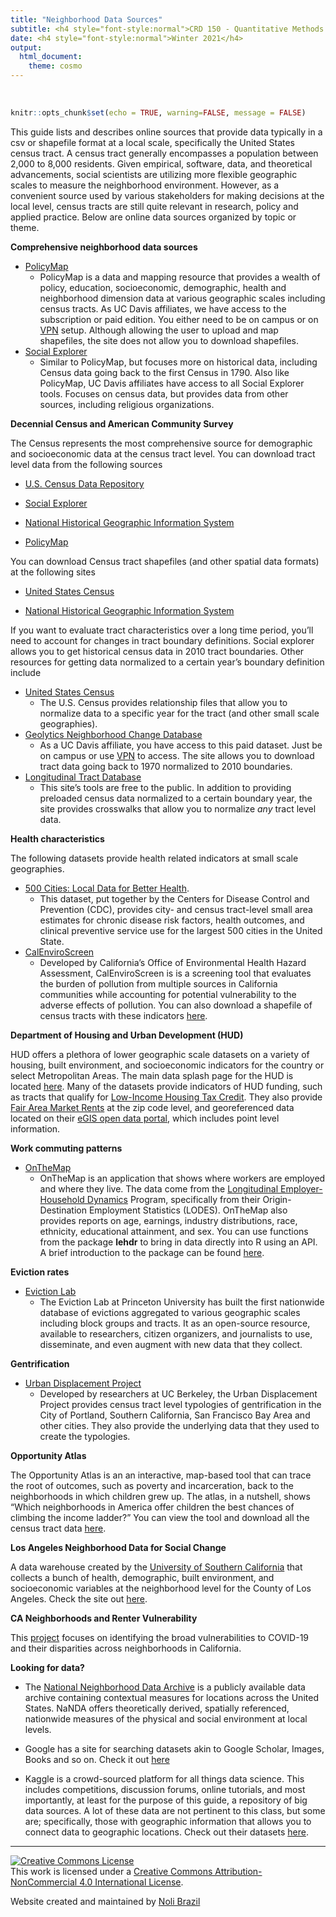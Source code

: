 ```yaml
---
title: "Neighborhood Data Sources"
subtitle: <h4 style="font-style:normal">CRD 150 - Quantitative Methods in Community Research</h4>
date: <h4 style="font-style:normal">Winter 2021</h4>
output: 
  html_document:
    theme: cosmo
---
```



<style>
p.comment {
background-color: #DBDBDB;
padding: 10px;
border: 1px solid black;
margin-left: 25px;
border-radius: 5px;
font-style: normal;
}

h1.title {
  font-weight: bold;
  font-family: Arial;  
}

h2.title {
  font-family: Arial;  
}

</style>


<style type="text/css">
#TOC {
  font-size: 13px;
  font-family: Arial;
}
</style>


\

```r
knitr::opts_chunk$set(echo = TRUE, warning=FALSE, message = FALSE)
```



This guide lists and describes online sources that provide data typically in a csv or shapefile format at a local scale, specifically the United States census tract.  A census tract generally encompasses a population between 2,000 to 8,000 residents.  Given empirical, software, data, and theoretical advancements, social scientists are utilizing more flexible geographic scales to measure the neighborhood environment.  However, as a convenient source used by various stakeholders for making decisions at the local level, census tracts are still quite relevant in research, policy and applied practice.  Below are online data sources organized by topic or theme.


**Comprehensive neighborhood data sources**

* [PolicyMap](https://ucdavis.policymap.com/maps) 
    + PolicyMap is a data and mapping resource that provides a wealth of policy, education, socioeconomic, demographic, health and neighborhood dimension data at various geographic scales including census tracts.  As UC Davis affiliates, we have access to the subscription or paid edition. You either need to be on campus or on [VPN](https://www.library.ucdavis.edu/service/connect-from-off-campus/) setup.  Although allowing the user to upload and map shapefiles, the site does not allow you to download shapefiles.

* [Social Explorer](https://www.socialexplorer.com/)
    + Similar to PolicyMap, but focuses more on historical data, including Census data going back to the first Census in 1790. Also like PolicyMap, UC Davis affiliates have access to all Social Explorer tools. Focuses on census data, but provides data from other sources, including religious organizations.

**Decennial Census and American Community Survey**

The Census represents the most comprehensive source for demographic and socioeconomic data at the census tract level.  You can download tract level data from the following sources

* [U.S. Census Data Repository](https://data.census.gov/cedsci/)

* [Social Explorer](https://www.socialexplorer.com/)

* [National Historical Geographic Information System](https://www.nhgis.org/)

* [PolicyMap](https://ucdavis.policymap.com/maps) 

You can download Census tract shapefiles (and other spatial data formats) at the following sites

* [United States Census](https://www.census.gov/geographies/mapping-files/time-series/geo/carto-boundary-file.html)

* [National Historical Geographic Information System](https://www.nhgis.org/)

If you want to evaluate tract characteristics over a long time period, you'll need to account for changes in tract boundary definitions.  Social explorer allows you to get historical census data in 2010 tract boundaries.  Other resources for getting data normalized to a certain year's boundary definition include

* [United States Census](https://www.census.gov/geographies/reference-files/time-series/geo/relationship-files.html)
    + The U.S. Census provides relationship files that allow you to normalize data to a specific year for the tract (and other small scale geographies).
    
* [Geolytics Neighborhood Change Database](http://demographics.geolytics.com/ncdb2010/login.aspx)
    + As a UC Davis affiliate, you have access to this paid dataset.  Just be on campus or use [VPN](https://www.library.ucdavis.edu/service/connect-from-off-campus/) to access.  The site allows you to download tract data going back to 1970 normalized to 2010 boundaries.
    
* [Longitudinal Tract Database](https://s4.ad.brown.edu/projects/diversity/researcher/bridging.htm)
    + This site's tools are free to the public.  In addition to providing preloaded census data normalized to a certain boundary year, the site provides crosswalks that allow you to normalize *any* tract level data.

**Health characteristics**

The following datasets provide health related indicators at small scale geographies.

* [500 Cities: Local Data for Better Health](https://www.cdc.gov/500cities/).
    + This dataset, put together by the Centers for Disease Control and Prevention (CDC), provides city- and census tract-level small area estimates for chronic disease risk factors, health outcomes, and clinical preventive service use for the largest 500 cities in the United State.

* [CalEnviroScreen](https://oehha.ca.gov/calenviroscreen/report/calenviroscreen-30)  
    + Developed by California's Office of Environmental Health Hazard Assessment, CalEnviroScreen is is a screening tool that evaluates the burden of pollution from multiple sources in California communities while accounting for potential vulnerability to the adverse effects of pollution.  You can also download a shapefile of census tracts with these indicators [here](https://oehha.ca.gov/calenviroscreen/maps-data/download-data).
  

**Department of Housing and Urban Development (HUD)**

HUD offers a plethora of lower geographic scale datasets on a variety of housing, built environment, and socioeconomic indicators for the country or select Metropolitan Areas.  The main data splash page for the HUD is located [here](https://www.huduser.gov/portal/pdrdatas_landing.html).  Many of the datasets provide indicators of HUD funding, such as tracts that qualify for [Low-Income Housing Tax Credit](https://www.huduser.gov/portal/datasets/qct.html).  They also provide [Fair Area Market Rents](https://www.huduser.gov/portal/datasets/fmr/smallarea/index.html) at the zip code level, and georeferenced data located on their [eGIS open data portal](https://hudgis-hud.opendata.arcgis.com/), which includes point level information.


**Work commuting patterns**

* [OnTheMap](https://onthemap.ces.census.gov/)
    + OnTheMap is an application that shows where workers are employed and where they live. The data come from the [Longitudinal Employer-Household Dynamics](https://lehd.ces.census.gov/) Program, specifically from their Origin-Destination Employment Statistics (LODES).  OnTheMap also provides reports on age, earnings, industry distributions, race, ethnicity, educational attainment, and sex.  You can use functions from the package **lehdr** to bring in data directly into R using an API.  A brief introduction to the package can be found [here](https://jamgreen.github.io/lehdr/articles/getting_started.html).

**Eviction rates**

* [Eviction Lab](https://evictionlab.org/)
    + The Eviction Lab at Princeton University has built the first nationwide database of evictions aggregated to various geographic scales including block groups and tracts. It as an open-source resource, available to researchers, citizen organizers, and journalists to use, disseminate, and even augment with new data that they collect.

**Gentrification**

* [Urban Displacement Project](http://www.urbandisplacement.org/)
    + Developed by researchers at UC Berkeley, the Urban Displacement Project provides census tract level typologies of gentrification in the City of Portland, Southern California, San Francisco Bay Area and other cities.  They also provide the underlying data that they used to create the typologies.
    
**Opportunity Atlas**

The Opportunity Atlas is an an interactive, map-based tool that can trace the root of outcomes, such as poverty and incarceration, back to the neighborhoods in which children grew up.  The atlas, in a nutshell, shows “Which neighborhoods in America offer children the best chances of climbing the income ladder?” You can view the tool and download all the census tract data [here](https://www.opportunityatlas.org/).


**Los Angeles Neighborhood Data for Social Change**

A data warehouse created by the [University of Southern California](https://socialinnovation.usc.edu/) that collects a bunch of health, demographic, built environment, and socioeconomic variables at the neighborhood level for the County of Los Angeles.  Check the site out [here](https://usc.data.socrata.com/stories/s/htr6-r22g).

**CA Neighborhoods and Renter Vulnerability**

This [project](https://knowledge.luskin.ucla.edu/ca-renter-vulnerability/#top) focuses on identifying the broad vulnerabilities to COVID-19 and their disparities across neighborhoods in California.

**Looking for data?**

* The [National Neighborhood Data Archive](https://www.openicpsr.org/openicpsr/nanda)  is a publicly available data archive containing contextual measures for locations across the United States. NaNDA offers theoretically derived, spatially referenced, nationwide measures of the physical and social environment at local levels.

* Google has a site for searching datasets akin to Google Scholar, Images, Books and so on.  Check it out [here](https://toolbox.google.com/datasetsearch)

* Kaggle is a crowd-sourced platform for all things data science.  This includes competitions, discussion forums, online tutorials, and most importantly, at least for the purpose of this guide, a repository of big data sources.  A lot of these data are not pertinent to this class, but some are; specifically, those with geographic information that allows you to connect data to geographic locations. Check out their datasets [here](https://www.kaggle.com/datasets).



***

<a rel="license" href="http://creativecommons.org/licenses/by-nc/4.0/"><img alt="Creative Commons License" style="border-width:0" src="https://i.creativecommons.org/l/by-nc/4.0/88x31.png" /></a><br />This work is licensed under a <a rel="license" href="http://creativecommons.org/licenses/by-nc/4.0/">Creative Commons Attribution-NonCommercial 4.0 International License</a>.


Website created and maintained by [Noli Brazil](https://nbrazil.faculty.ucdavis.edu/)

